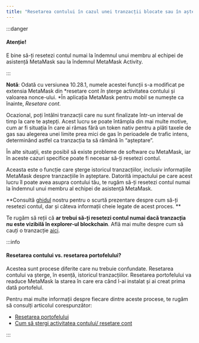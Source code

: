 ```yaml
---
title: "Resetarea contului în cazul unei tranzacții blocate sau în așteptare"
---
```


:::danger

#### Atenție!

E bine să-ți resetezi contul numai la îndemnul unui membru al echipei de asistență MetaMask sau la îndemnul MetaMask Activity.

:::

**Notă**: Odată cu versiunea 10.28.1, numele acestei funcții s-a modificat pe extensia MetaMask din *resetare cont *în* șterge activitatea contului și valoarea nonce-ului. *În aplicația MetaMask pentru mobil se numește ca înainte, _Resetare cont._

Ocazional, poți întâlni tranzacții care nu sunt finalizate într-un interval de timp la care te aștepți. Acest lucru se poate întâmpla din mai multe motive, cum ar fi situația în care ai rămas fără un token nativ pentru a plăti taxele de gas sau alegerea unei limite prea mici de gas în perioadele de trafic intens, determinând astfel ca tranzacția ta să rămână în “așteptare”.

În alte situații, este posibil să existe probleme de software cu MetaMask, iar în aceste cazuri specifice poate fi necesar să-ți resetezi contul.

Aceasta este o funcție care șterge istoricul tranzacțiilor, inclusiv informațiile MetaMask despre tranzacțiile în așteptare. Datorită impactului pe care acest lucru îl poate avea asupra contului tău, te rugăm să-ți resetezi contul numai la îndemnul unui membru al echipei de asistență MetaMask.

**Consultă [ghidul](/managing-my-wallet/resetting-deleting-and-restoring/how-to-clear-your-account-activity-reset-account) nostru pentru o scurtă prezentare despre cum să-ți resetezi contul, dar și câteva informații cheie legate de acest proces. **

Te rugăm să reții că **ar trebui să-ți resetezi contul numai dacă tranzacția nu este vizibilă în explorer-ul blockchain**. Află mai multe despre cum să cauți o tranzacție [aici](/managing-my-wallet/how-to-check-my-wallet-activity-on-the-blockchain-explorer).

:::info

#### Resetarea contului vs. resetarea portofelului?

Acestea sunt procese diferite care nu trebuie confundate. Resetarea contului va șterge, în esență, istoricul tranzacțiilor. Resetarea portofelului va readuce MetaMask la starea în care era când l-ai instalat și ai creat prima dată portofelul.

Pentru mai multe informații despre fiecare dintre aceste procese, te rugăm să consulți articolul corespunzător:

- [Resetarea portofelului](/managing-my-wallet/resetting-deleting-and-restoring/how-to-reset-your-wallet)
- [Cum să ștergi activitatea contului/ resetare cont](/managing-my-wallet/resetting-deleting-and-restoring/how-to-clear-your-account-activity-reset-account)

:::
